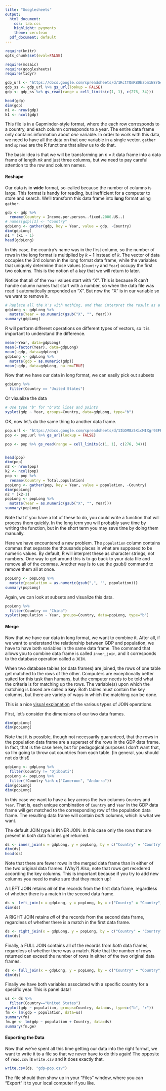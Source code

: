 ```yaml
---
title: "Googlesheets"
output:
  html_document:
    css: lab.css
    highlight: pygments
    theme: cerulean
  pdf_document: default
---
```


```r
require(knitr)
opts_chunk$set(eval=FALSE)
```


```r
require(mosaic)
require(googlesheets)
require(tidyr)
```


```r
gdp_url <- "https://docs.google.com/spreadsheets/d/1RctTQmKB0hzbm1E8rGcufYdMshRdhmYdeL29nXqmvsc/pub?gid=0"
gdp_ss <- gdp_url %>% gs_url(lookup = FALSE)
gdp <- gdp_ss %>% gs_read(range = cell_limits(c(1, 1), c(276, 34)))

head(gdp)
dim(gdp)
n1 <- nrow(gdp)
k1 <- ncol(gdp)
```

This file is in a Gapminder-style format, where the each row corresponds to a country, and each column corresponds to a year. The entire data frame only contains information about *one* variable. In order to work with this data, we need to have all the data on that one variable in a single vector. `gather` and `spread` are the R functions that allow us to do that. 

The basic idea is that we will be transforming an $n \times k$ data frame into a data frame of length $nk$ and just three columns, but we need to pay careful attention to the row and column names. 

#### Reshape

Our data is in **wide** format, so-called because the number of columns is large. This format is handy for reading, but inefficient for a computer to store and search. We'll transform this data frame into **long** format using `gather`. 

```r
gdp <- gdp %>%
  rename(Country = Income.per.person..fixed.2000.US..)
# names(gdp)[1] <- "Country"
gdpLong <- gather(gdp, key = Year, value = gdp, -Country)
dim(gdpLong)
n1 * (k1 - 1)
head(gdpLong)
```

In this case, the country's name was in the first column, so the number of rows in the long format is multiplied by $k-1$ instead of $k$. The vector of data occupies the 3rd column in the long format data frame, while the variables that uniquely determine those values (`Country` and `Year`) occupy the first two columns. This is the notion of a *key* that we will return to later. 

Notice that all of the `Year` values start with "X". This is because R can't handle column names that start with a number, so when the data file was read it automatically prepended an "X". But now the "X" is in our variable so we want to remove it. 

```r
# Replace all the X's with nothing, and then interpret the result as a number
gdpLong <- gdpLong %>%
  mutate(Year = as.numeric(gsub("X", "", Year)))
summary(gdpLong)
```

R will perform different operations on different types of vectors, so it is important to understand the difference. 

```r
mean(~Year, data=gdpLong)
mean(~factor(Year), data=gdpLong)
mean(~gdp, data=gdpLong)
gdpLong <- gdpLong %>%
  mutate(gdp = as.numeric(gdp))
mean(~gdp, data=gdpLong, na.rm=TRUE)
```

Now that we have our data in long format, we can easily pick out subsets

```r
gdpLong %>% 
  filter(Country == "United States")
```

Or visualize the data

```r
# Use type "b" for "b"oth lines and points
xyplot(gdp ~ Year, groups=Country, data=gdpLong, type="b")
```

OK, now let's do the same thing to another data frame.

```r
pop.url <- "https://docs.google.com/spreadsheets/d/1IbDM8z5XicMIXgr93FPwjgwoTTKMuyLfzU6cQrGZzH8/pub?gid=1"
pop <- pop.url %>% gs_url(lookup = FALSE)

pop <- pop %>% gs_read(range = cell_limits(c(1, 1), c(276, 34)))


head(pop)
dim(pop)
n2 <- nrow(pop)
k2 <- ncol(pop)
pop <- pop %>% 
  rename(Country = Total.population)
popLong <- gather(pop, key = Year, value = population, -Country)
dim(popLong)
n2 * (k2-1)
popLong <- popLong %>%
  mutate(Year = as.numeric(gsub("X", "", Year)))
summary(popLong)
```

Note that if you have a lot of these to do, you could write a function that will process them quickly. In the long term you will probably save time by writing the function, but in the short term you may save time by doing them manually. 

Here we have encountered a new problem. The `population` column contains commas that separate the thousands places in what are supposed to be numeric values. By default, R will interpret these as character strings, not numbers. One way to get around this is to go back to your data file and remove all of the commas. Another way is to use the *gsub()* command to remove them all at once. 

```r
popLong <- popLong %>%
  mutate(population = as.numeric(gsub(",", "", population)))
summary(popLong)
```

Again, we can look at subsets and visualize this data. 

```r
popLong %>% 
  filter(Country == "China")
xyplot(population ~ Year, groups=Country, data=popLong, type="b")
```

#### Merge

Now that we have our data in long format, we want to combine it. After all, if we want to understand the relationship between GDP and population, we have to have both variables in the same data frame. The command that allows you to combine data frame is called `inner_join`, and it corresponds to the database operation called a `JOIN`. 

When two database tables (or data frames) are joined, the rows of one table get matched to the rows of the other. Computers are exceptionally better suited for this task than humans, but the computer needs to be told what the criteria is for matching up the rows. The variable(s) upon which the matching is based are called a **key**. Both tables must contain the key columns, but there are variety of ways in which the matching can be done. 

This is a nice [visual explanation](http://www.codinghorror.com/blog/2007/10/a-visual-explanation-of-sql-joins.html) of the various types of JOIN operations. 

First, let's consider the dimensions of our two data frames.

```r
dim(gdpLong)
dim(popLong)
```

Note that it is possible, though not necessarily guaranteed, that the rows in the population data frame are a superset of the rows in the GDP data frame. In fact, that is the case here, but for pedagogical purposes I don't want that, so I'm going to throw out countries from each table. [In general, you should not do this!]

```r
gdpLong <- gdpLong %>%
  filter(Country != "Djibouti")
popLong <- popLong %>%
  filter(!Country %in% c("Cameroon", "Andorra"))
dim(gdpLong)
dim(popLong)
```

In this case we want to have a key across the two columns `Country` and `Year`. That is, each unique combination of `Country` and `Year` in the GDP data frame will get matched to the corresponding row of the population data frame. The resulting data frame will contain *both* columns, which is what we want. 

The default JOIN type is INNER JOIN. In this case only the rows that are present in *both* data frames get returned. 

```r
ds <- inner_join(x = gdpLong, y = popLong, by = c("Country" = "Country", "Year" = "Year"))
dim(ds)
head(ds)
```

Note that there are fewer rows in the merged data frame than in either of the two original data frames. (Why?) Also, note that rows get reordered according the key columns. This is important because if you try to add new columns you need to make sure that they match up!

A LEFT JOIN retains *all* of the records from the first data frame, regardless of whether there is a match in the second data frame. 

```r
ds <- left_join(x = gdpLong, y = popLong, by = c("Country" = "Country", "Year" = "Year"))
dim(ds)
```

A RIGHT JOIN retains *all* of the records from the second data frame, regardless of whether there is a match in the first data frame. 

```r
ds <- right_join(x = gdpLong, y = popLong, by = c("Country" = "Country", "Year" = "Year"))
dim(ds)
```

Finally, a FULL JOIN contains all of the records from *both* data frames, regardless of whether there was a match. Note that the number of rows returned can exceed the number of rows in either of the two original data frames. 

```r
ds <- full_join(x = gdpLong, y = popLong, by = c("Country" = "Country", "Year" = "Year"))
dim(ds)
```

Finally we have both variables associated with a specific country for a specific year. This is panel data! 

```r
us <- ds %>%
  filter(Country=="United States")
xyplot(gdp ~ population, groups=Country, data=us, type=c("b", "r"))
fm <- lm(gdp ~ population, data=us)
summary(fm)
fm.ge <- lm(gdp ~ population + Country, data=ds)
summary(fm.ge)
```



#### Exporting the Data

Now that we've spent all this time getting our data into the right format, we want to write it to a file so that we never have to do this again! The opposite of `read.csv` is `write.csv` and it does exactly that. 

```r
write.csv(ds, "gdp-pop.csv")
```

The file should then show up in your "Files" window, where you can "Export" it to your local computer if you like. 




